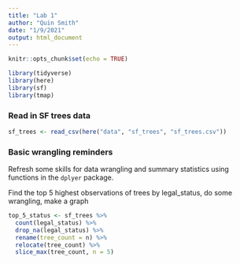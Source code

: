 ```yaml
---
title: "Lab 1"
author: "Quin Smith"
date: "1/9/2021"
output: html_document
---
```


```r
knitr::opts_chunk$set(echo = TRUE)

library(tidyverse)
library(here)
library(sf)
library(tmap)
```

### Read in SF trees data

```r
sf_trees <- read_csv(here("data", "sf_trees", "sf_trees.csv"))
```

### Basic wrangling reminders

Refresh some skills for data wrangling and summary statistics using functions in the `dplyer` package.

Find the top 5 highest observations of trees by legal_status, do some wrangling, make a graph

```r
top_5_status <- sf_trees %>% 
  count(legal_status) %>% 
  drop_na(legal_status) %>% 
  rename(tree_count = n) %>% 
  relocate(tree_count) %>% 
  slice_max(tree_count, n = 5)
```












